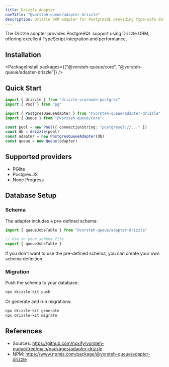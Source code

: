 ```yaml
---
title: Drizzle Adapter
navTitle: "@vorsteh-queue/adapter-drizzle"
description: Drizzle ORM adapter for PostgreSQL providing type-safe database operations with excellent performance.
---
```


The Drizzle adapter provides PostgreSQL support using Drizzle ORM, offering excellent TypeScript integration and performance.

## Installation

<PackageInstall packages={["@vorsteh-queue/core", "@vorsteh-queue/adapter-drizzle"]} />

## Quick Start

```typescript
import { drizzle } from "drizzle-orm/node-postgres"
import { Pool } from "pg"

import { PostgresQueueAdapter } from "@vorsteh-queue/adapter-drizzle"
import { Queue } from "@vorsteh-queue/core"

const pool = new Pool({ connectionString: "postgresql://..." })
const db = drizzle(pool)
const adapter = new PostgresQueueAdapter(db)
const queue = new Queue(adapter)
```

## Supported providers

- PGlite
- Postgres.JS
- Node Progress

## Database Setup

### Schema

The adapter includes a pre-defined schema:

```typescript
import { queueJobsTable } from "@vorsteh-queue/adapter-drizzle"

// Use in your schema file
export { queueJobsTable }
```

If you don't want to use the pre-defined schema, you can create your own schema definition.

<RemoteCodeBlock
  source="./packages/adapter-drizzle/src/postgres-schema.ts"
  language="ts"
  showToolbar={true}
  path="queue-jobs.ts"
/>

### Migration

Push the schema to your database:

```bash
npx drizzle-kit push
```

Or generate and run migrations:

```bash
npx drizzle-kit generate
npx drizzle-kit migrate
```

## References

- Sources: https://github.com/noxify/vorsteh-queue/tree/main/packages/adapter-drizzle
- NPM: https://www.npmjs.com/package/@vorsteh-queue/adapter-drizzle
